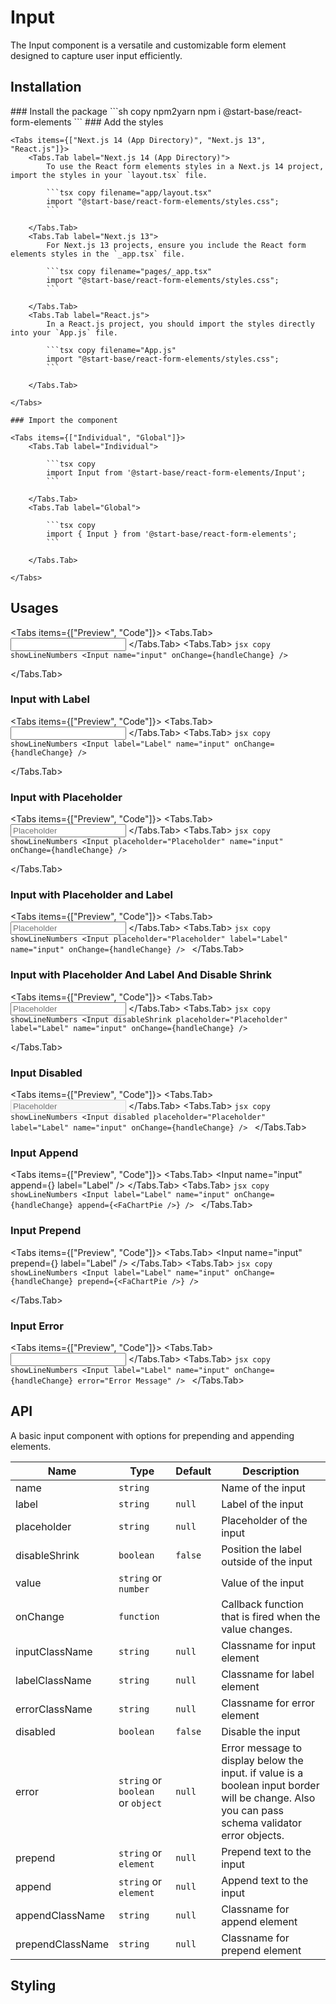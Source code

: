 
# Input

The Input component is a versatile and customizable form element designed to capture user input efficiently.

## Installation

<Steps>
    ### Install the package
    ```sh copy npm2yarn
    npm i @start-base/react-form-elements
    ```
    ### Add the styles

    <Tabs items={["Next.js 14 (App Directory)", "Next.js 13", "React.js"]}>
        <Tabs.Tab label="Next.js 14 (App Directory)">
            To use the React form elements styles in a Next.js 14 project, import the styles in your `layout.tsx` file.

            ```tsx copy filename="app/layout.tsx"
            import "@start-base/react-form-elements/styles.css";
            ```

        </Tabs.Tab>
        <Tabs.Tab label="Next.js 13">
            For Next.js 13 projects, ensure you include the React form elements styles in the `_app.tsx` file.

            ```tsx copy filename="pages/_app.tsx"
            import "@start-base/react-form-elements/styles.css";
            ```

        </Tabs.Tab>
        <Tabs.Tab label="React.js">
            In a React.js project, you should import the styles directly into your `App.js` file.

            ```tsx copy filename="App.js"
            import "@start-base/react-form-elements/styles.css";
            ```

        </Tabs.Tab>

    </Tabs>

    ### Import the component

    <Tabs items={["Individual", "Global"]}>
        <Tabs.Tab label="Individual">

            ```tsx copy
            import Input from '@start-base/react-form-elements/Input';
            ```

        </Tabs.Tab>
        <Tabs.Tab label="Global">

            ```tsx copy
            import { Input } from '@start-base/react-form-elements';
            ```

        </Tabs.Tab>

    </Tabs>

</Steps>

## Usages

<Tabs items={["Preview", "Code"]}>
  <Tabs.Tab>
    <Preview height="200px">
      <FormOnChange>
        <Input
          name="input"
        />
      </FormOnChange>
    </Preview>
  </Tabs.Tab>
  <Tabs.Tab>
    ```jsx copy showLineNumbers
    <Input
      name="input"
      onChange={handleChange}
    />
    ```

  </Tabs.Tab>
</Tabs>

### Input with Label

<Tabs items={["Preview", "Code"]}>
  <Tabs.Tab>
  <Preview height="200px">
  <FormOnChange>
        <Input
          name="input"
          label="Label"
        />
      </FormOnChange>
     </Preview>
  </Tabs.Tab>
  <Tabs.Tab>
    ```jsx copy showLineNumbers
    <Input
        label="Label"
        name="input"
        onChange={handleChange}
    />
    ```

  </Tabs.Tab>
</Tabs>

### Input with Placeholder

<Tabs items={["Preview", "Code"]}>
  <Tabs.Tab>
  <Preview height="200px">
    <FormOnChange>
        <Input
          name="input"
          placeholder="Placeholder"
        />
      </FormOnChange>
     </Preview>
  </Tabs.Tab>
  <Tabs.Tab>
    ```jsx copy showLineNumbers
    <Input
      placeholder="Placeholder"
      name="input"
      onChange={handleChange}
    />
    ```

  </Tabs.Tab>
</Tabs>

### Input with Placeholder and Label

<Tabs items={["Preview", "Code"]}>
  <Tabs.Tab>
    <Preview height="200px">
      <FormOnChange>
        <Input name="input" placeholder="Placeholder" label="Label" />
      </FormOnChange>
    </Preview>
  </Tabs.Tab>
  <Tabs.Tab>
    ```jsx copy showLineNumbers
    <Input
      placeholder="Placeholder"
      label="Label"
      name="input"
      onChange={handleChange}
    />
    ```
  </Tabs.Tab>
</Tabs>

### Input with Placeholder And Label And Disable Shrink

<Tabs items={["Preview", "Code"]}>
  <Tabs.Tab>
  <Preview height="200px">
     <FormOnChange>
        <Input
          name="input"
          placeholder="Placeholder"
          label="Label"
          disableShrink
        />
      </FormOnChange>
     </Preview>
  </Tabs.Tab>
  <Tabs.Tab>
    ```jsx copy showLineNumbers
    <Input
      disableShrink
      placeholder="Placeholder"
      label="Label"
      name="input"
      onChange={handleChange}
    />
    ```

  </Tabs.Tab>
</Tabs>

### Input Disabled

<Tabs items={["Preview", "Code"]}>
  <Tabs.Tab>
    <Preview height="200px">
      <FormOnChange>
        <Input name="input" placeholder="Placeholder" label="Label" disabled />
      </FormOnChange>
    </Preview>
  </Tabs.Tab>
  <Tabs.Tab>
    ```jsx copy showLineNumbers
    <Input
      disabled
      placeholder="Placeholder"
      label="Label"
      name="input"
      onChange={handleChange}
    />
    ```
  </Tabs.Tab>
</Tabs>

### Input Append

<Tabs items={["Preview", "Code"]}>
  <Tabs.Tab>
    <Preview height="200px">
      <FormOnChange>
        <Input name="input" append={<FaChartPie />} label="Label" />
      </FormOnChange>
    </Preview>
  </Tabs.Tab>
  <Tabs.Tab>
    ```jsx copy showLineNumbers
    <Input
      label="Label"
      name="input"
      onChange={handleChange}
      append={<FaChartPie />}
    />
    ```
  </Tabs.Tab>
</Tabs>

### Input Prepend

<Tabs items={["Preview", "Code"]}>
  <Tabs.Tab>
  <Preview height="200px">
     <FormOnChange>
        <Input
          name="input"
          prepend={<FaChartPie />}
          label="Label"
        />
      </FormOnChange>
     </Preview>
  </Tabs.Tab>
  <Tabs.Tab>
    ```jsx copy showLineNumbers
    <Input
        label="Label"
        name="input"
        onChange={handleChange}
        prepend={<FaChartPie />}
    />
    ```

  </Tabs.Tab>
</Tabs>

### Input Error

<Tabs items={["Preview", "Code"]}>
  <Tabs.Tab>
    <Preview height="200px">
      <FormOnChange>
        <Input name="input" error="Error Message" label="Label" />
      </FormOnChange>
    </Preview>
  </Tabs.Tab>
  <Tabs.Tab>
    ```jsx copy showLineNumbers
    <Input
      label="Label"
      name="input"
      onChange={handleChange}
      error="Error Message"
    />
    ```
  </Tabs.Tab>
</Tabs>

## API

A basic input component with options for prepending and appending elements.

| Name             | Type                              | Default | Description                                                                                                                                    |
| ---------------- | --------------------------------- | ------- | ---------------------------------------------------------------------------------------------------------------------------------------------- |
| name             | `string`                          |         | Name of the input                                                                                                                              |
| label            | `string`                          | `null`  | Label of the input                                                                                                                             |
| placeholder      | `string`                          | `null`  | Placeholder of the input                                                                                                                       |
| disableShrink    | `boolean`                         | `false` | Position the label outside of the input                                                                                                        |
| value            | `string` or `number`              |         | Value of the input                                                                                                                             |
| onChange         | `function`                        |         | Callback function that is fired when the value changes.                                                                                        |
| inputClassName   | `string`                          | `null`  | Classname for input element                                                                                                                    |
| labelClassName   | `string`                          | `null`  | Classname for label element                                                                                                                    |
| errorClassName   | `string`                          | `null`  | Classname for error element                                                                                                                    |
| disabled         | `boolean`                         | `false` | Disable the input                                                                                                                              |
| error            | `string` or `boolean` or `object` | `null`  | Error message to display below the input. if value is a boolean input border will be change. Also you can pass schema validator error objects. |
| prepend          | `string` or `element`             | `null`  | Prepend text to the input                                                                                                                      |
| append           | `string` or `element`             | `null`  | Append text to the input                                                                                                                       |
| appendClassName  | `string`                          | `null`  | Classname for append element                                                                                                                   |
| prependClassName | `string`                          | `null`  | Classname for prepend element                                                                                                                  |

## Styling
